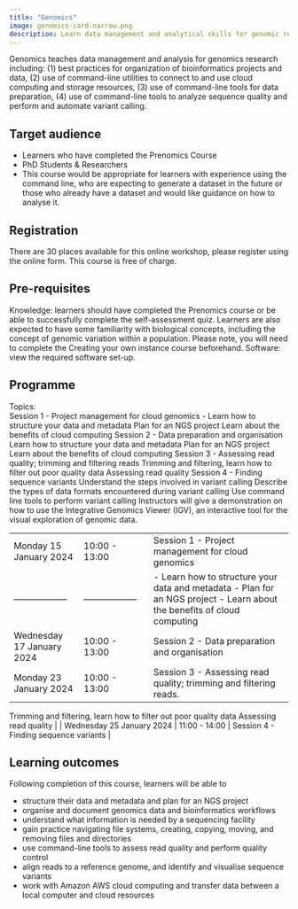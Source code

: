 ```yaml
---
title: "Genomics"
image: genomics-card-narrow.png
description: Learn data management and analytical skills for genomic research
---
```


Genomics teaches data management and analysis for genomics research including:
(1) best practices for organization of bioinformatics projects and data, 
(2) use of command-line utilities to connect to and use cloud computing and storage resources, 
(3) use of command-line tools for data preparation, 
(4) use of command-line tools to analyze sequence quality and perform and automate variant calling.

## Target audience 
- Learners who have completed the Prenomics Course 
- PhD Students & Researchers
- This course would be appropriate for learners with experience using the command line, who are expecting to generate a dataset in the future or those who already have a dataset and would like guidance on how to analyse it. 

## Registration
There are 30 places available for this online workshop, please register using the online form. This course is free of charge. 

## Pre-requisites 
Knowledge: learners should have completed the Prenomics course or be able to successfully complete the self-assessment quiz. Learners are also expected to have some familiarity with biological concepts, including the concept of genomic variation within a population. Please note, you will need to complete the Creating your own instance course beforehand.
Software: view the required software set-up.

## Programme 

Topics: 		
Session 1 - Project management for cloud genomics - 
Learn how to structure your data and metadata
Plan for an NGS project
Learn about the benefits of cloud computing
Session 2 - Data preparation and organisation
Learn how to structure your data and metadata
Plan for an NGS project
Learn about the benefits of cloud computing
 		Session 3 - Assessing read quality; trimming and filtering reads
Trimming and filtering, learn how to filter out poor quality data
Assessing read quality
Session 4 - Finding sequence variants
Understand the steps involved in variant calling
Describe the types of data formats encountered during variant calling
Use command line tools to perform variant calling
Instructors will give a demonstration on how to use the Integrative Genomics Viewer (IGV), an interactive tool for the visual exploration of genomic data. 

|                     |               |                                                                |
|------------------|------------------|------------------------------------|
| Monday 15 January 2024 | 10:00 - 13:00 | Session 1 - Project management for cloud genomics  |
|------------------|------------------ | - Learn how to structure your data and metadata - Plan for an NGS project - Learn about the benefits of cloud computing  |
| Wednesday 17 January 2024  | 10:00 - 13:00 | Session 2 - Data preparation and organisation               |
| Monday 23 January 2024 | 10:00 - 13:00 | Session 3 - Assessing read quality; trimming and filtering reads.
Trimming and filtering, learn how to filter out poor quality data
Assessing read quality |
| Wednesday 25 January 2024 | 11:00 - 14:00 | Session 4 - Finding sequence variants                         |



## Learning outcomes 
Following completion of this course, learners will be able to

- structure their data and metadata and plan for an NGS project
- organise and document genomics data and bioinformatics workflows
- understand what information is needed by a sequencing facility 
- gain practice navigating file systems, creating, copying, moving, and removing files and directories
- use command-line tools to assess read quality and perform quality control
- align reads to a reference genome, and identify and visualise sequence variants
- work with Amazon AWS cloud computing and transfer data between a local computer and cloud resources
